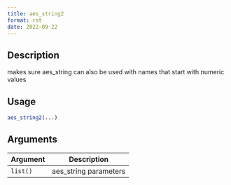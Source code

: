 ```yaml
--- 
title: aes_string2 
format: rst 
date: 2022-09-22 
--- 
```


## Description

makes sure aes_string can also be used with names that start with numeric values


## Usage

```r
aes_string2(...)
```


## Arguments

Argument      |Description
------------- |----------------
`list()`     |     aes_string parameters



